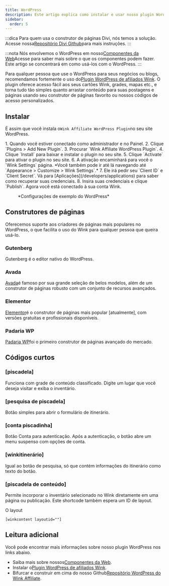```yaml
---
title: WordPress
description: Este artigo explica como instalar e usar nosso plugin WordPress.
sidebar:
  order: 5
---
```


:::dica
Para quem usa o construtor de páginas Divi, nós temos a solução. Acesse nossa[Repositório Divi Github](https://github.com/wink-travel/affiliate-wordpress-divi-plugin)para mais instruções.
:::

:::nota
Nós envolvemos o WordPress em nosso[Componentes da Web](/developers/web-components)Acesse para saber mais sobre o que os componentes podem fazer. Este artigo se concentrará em como usá-los com o WordPress.
:::

Para qualquer pessoa que use o WordPress para seus negócios ou blogs, recomendamos fortemente o uso do[Plugin WordPress de afiliados Wink](https://wordpress.org/plugins/wink2travel/).
O plugin oferece acesso fácil aos seus cartões Wink, grades, mapas etc., e torna tudo tão simples quanto arrastar conteúdo para suas postagens e páginas usando seu construtor de páginas favorito ou nossos códigos de acesso personalizados.

## Instalar

É assim que você instala o`Wink Affiliate WordPress Plugin`no seu site WordPress.

<Steps>
  1. Quando você estiver conectado como administrador e no Painel.
  2. Clique `Plugins > Add New Plugin`.
  3. Procurar `Wink Affiliate WordPress Plugin`.
  4. Clique `Install` para baixar e instalar o plugin no seu site.
  5. Clique `Activate` para ativar o plugin no seu site.
  6. A ativação encaminhará para você o `Wink Settings` página. *Você também pode ir até lá navegando até `Appearance > Customize > Wink Settings`.*
  7. Ele irá pedir seu `Client ID` e `Client Secret`. Vá para [Aplicações](/developers/applications) para saber como recuperar suas credenciais.
  8. Insira suas credenciais e clique `Publish`. Agora você está conectado à sua conta Wink.
</Steps>


<figure>
  <CloudinaryImage width="350" height="760" resize="scale" quality="best" alt="Configurações do plugin Wink Affiliate WordPress" src="academy/wink-wordpress-plugin-settings" errorImage="noimage_opaque_nyrtl0.png" />

  <figcaption>*Configurações de exemplo do WordPress*</figcaption>
</figure>


##

## Construtores de páginas

Oferecemos suporte aos criadores de páginas mais populares no WordPress, o que facilita o uso do Wink para qualquer pessoa que queira usá-lo.

### Gutenberg

Gutenberg é o editor nativo do WordPress.

### Avada

[Avada](https://avada.com)é famoso por sua grande seleção de belos modelos, além de um construtor de páginas robusto com um conjunto de recursos avançados.

### Elementor

[Elementor](https://elementor.com)é o construtor de páginas mais popular \[atualmente], com versões gratuitas e profissionais disponíveis.

### Padaria WP

[Padaria WP](https://wpbakery.com)foi o primeiro construtor de páginas avançado do mercado.

## Códigos curtos

### \[piscadela]

Funciona com grade de conteúdo classificado. Digite um lugar que você deseja visitar e exiba o inventário.

### \[pesquisa de piscadela]

Botão simples para abrir o formulário de itinerário.

### \[conta piscadinha]

Botão Conta para autenticação. Após a autenticação, o botão abre um menu suspenso com opções de conta.

### \[winkitinerário]

Igual ao botão de pesquisa, só que contém informações do itinerário como texto do botão.

### \[piscadela de conteúdo]

Permite incorporar o inventário selecionado no Wink diretamente em uma página ou publicação. Este shortcode também espera um ID de layout.

O layout

```
[winkcontent layoutid=""]
```

## Leitura adicional

Você pode encontrar mais informações sobre nosso plugin WordPress nos links abaixo.

* Saiba mais sobre nossos[Componentes da Web](/developers/web-components).
* Instalar o[Plugin WordPress de afiliados Wink](https://wordpress.org/plugins/wink2travel/).
* Bifurcar e construir em cima do nosso Github[Repositório WordPress do Wink Affiliate](https://github.com/wink-travel/wink-wordpress-plugin).

